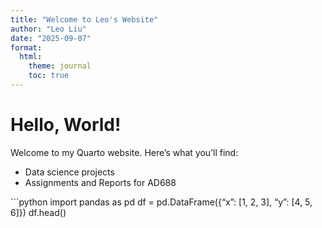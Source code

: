 ```yaml
---
title: "Welcome to Leo's Website"
author: "Leo Liu"
date: "2025-09-07"
format:
  html:
    theme: journal
    toc: true
---
```


# Hello, World! 

Welcome to my Quarto website. Here's what you'll find:

- Data science projects
- Assignments and Reports for AD688

```python
import pandas as pd
df = pd.DataFrame({"x": [1, 2, 3], "y": [4, 5, 6]})
df.head()